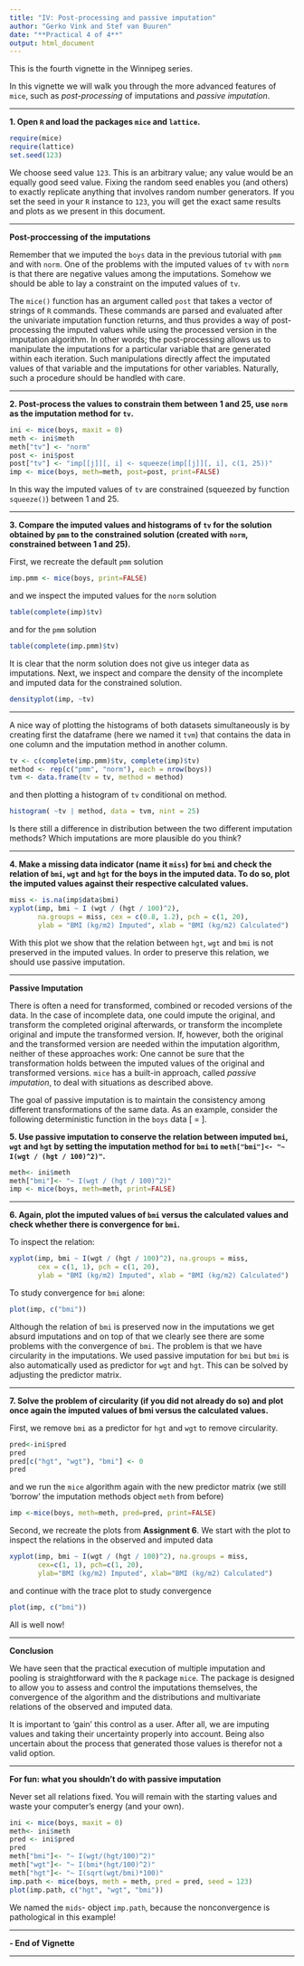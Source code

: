 ---
title: "IV: Post-processing and passive imputation"
author: "Gerko Vink and Stef van Buuren"
date: "**Practical 4 of 4**"
output: html_document
---

This is the fourth vignette in the Winnipeg series. 

In this vignette we will walk you through the more advanced features of `mice`, such as *post-processing* of imputations and *passive imputation*.

---

**1. Open `R` and load the packages `mice` and `lattice`.**
```{r message=FALSE, warning=FALSE}
require(mice)
require(lattice)
set.seed(123)
```
We choose seed value `123`. This is an arbitrary value; any value would be an equally good seed value. Fixing the random seed enables you (and others) to exactly replicate anything that involves random number generators. If you set the seed in your `R` instance to `123`, you will get the exact same results and plots as we present in this document. 

---



**Post-proccessing of the imputations**

Remember that we imputed the `boys` data in the previous tutorial with `pmm` and with `norm`. One of the problems with the imputed values of `tv` with `norm` is that there are negative values among the imputations. Somehow we should be able to lay a constraint on the imputed values of `tv`. 

The `mice()` function has an argument called `post` that takes a vector of strings of `R` commands. These commands are parsed and evaluated after the univariate imputation function returns, and thus provides a way of post-processing the imputed values while using the processed version in the imputation algorithm. In other words; the post-processing allows us to manipulate the imputations for a particular variable that are generated within each iteration. Such manipulations directly affect the imputated values of that variable and the imputations for other variables. Naturally, such a procedure should be handled with care. 

---

**2. Post-process the values to constrain them between 1 and 25, use `norm` as the imputation method for `tv`.**
```{r}
ini <- mice(boys, maxit = 0)
meth <- ini$meth
meth["tv"] <- "norm"
post <- ini$post
post["tv"] <- "imp[[j]][, i] <- squeeze(imp[[j]][, i], c(1, 25))"
imp <- mice(boys, meth=meth, post=post, print=FALSE)
```
In this way the imputed values of `tv` are constrained (squeezed by function `squeeze()`) between 1 and 25.

---

**3. Compare the imputed values and histograms of `tv` for the solution obtained by `pmm` to the constrained solution (created with `norm`, constrained between 1 and 25).**

First, we recreate the default `pmm` solution
```{r}
imp.pmm <- mice(boys, print=FALSE)
```
and we inspect the imputed values for the `norm` solution
```{r}
table(complete(imp)$tv)
```
and for the `pmm` solution
```{r}
table(complete(imp.pmm)$tv)
```
It is clear that the norm solution does not give us integer data as imputations. Next, we inspect and compare the density of the incomplete and imputed data for the constrained solution.
```{r}
densityplot(imp, ~tv)
```

---

A nice way of plotting the histograms of both datasets simultaneously is by creating first the dataframe (here we named it `tvm`) that contains the data in one column and the imputation method in another column.
```{r}
tv <- c(complete(imp.pmm)$tv, complete(imp)$tv)
method <- rep(c("pmm", "norm"), each = nrow(boys))
tvm <- data.frame(tv = tv, method = method)
```
and then plotting a histogram of `tv` conditional on method.
```{r}
histogram( ~tv | method, data = tvm, nint = 25)
```

Is there still a difference in distribution between the two different imputation methods? Which imputations are more plausible do you think?

---

**4. Make a missing data indicator (name it `miss`) for `bmi` and check the relation of `bmi`, `wgt` and `hgt` for the boys in the imputed data. To do so, plot the imputed values against their respective calculated values.**
```{r}
miss <- is.na(imp$data$bmi)
xyplot(imp, bmi ~ I (wgt / (hgt / 100)^2),
       na.groups = miss, cex = c(0.8, 1.2), pch = c(1, 20),
       ylab = "BMI (kg/m2) Imputed", xlab = "BMI (kg/m2) Calculated")
```

With this plot we show that the relation between `hgt`, `wgt` and `bmi` is not preserved in the imputed values. In order to preserve this relation, we should use passive imputation.

---

**Passive Imputation**

There is often a need for transformed, combined or recoded versions of the data. In the case of incomplete data, one could impute the original, and transform the completed original afterwards, or transform the incomplete original and impute the transformed version. If, however, both the original and the transformed version are needed within the imputation algorithm, neither of these approaches work: One cannot be sure that the transformation holds between the imputed values of the original and transformed versions. `mice` has a built-in approach, called *passive imputation*, to deal with situations as described above. 

The goal of passive imputation is to maintain the consistency among different transformations of the same data. As an example, consider the following deterministic function in the `boys` data
\[\text{BMI} = \frac{\text{Weight (kg)}}{\text{Height}^2 \text{(m)}}\].


**5. Use passive imputation to conserve the relation between imputed `bmi`, `wgt` and `hgt` by setting the imputation method for `bmi` to `meth["bmi"]<- "~ I(wgt / (hgt / 100)^2)"`.**
```{r}
meth<- ini$meth
meth["bmi"]<- "~ I(wgt / (hgt / 100)^2)"
imp <- mice(boys, meth=meth, print=FALSE)
```

---

**6. Again, plot the imputed values of `bmi` versus the calculated values and check whether there is convergence for `bmi`.**

To inspect the relation:
```{r}
xyplot(imp, bmi ~ I(wgt / (hgt / 100)^2), na.groups = miss,
       cex = c(1, 1), pch = c(1, 20),
       ylab = "BMI (kg/m2) Imputed", xlab = "BMI (kg/m2) Calculated")
```

To study convergence for `bmi` alone:
```{r}
plot(imp, c("bmi"))
```

Although the relation of `bmi` is preserved now in the imputations we get absurd imputations and on top of that we clearly see there are some problems with the convergence of `bmi`. The problem is that we have circularity in the imputations. We used passive imputation for `bmi` but `bmi` is also automatically used as predictor for `wgt` and `hgt`. This can be solved by adjusting the predictor matrix.

---

**7. Solve the problem of circularity (if you did not already do so) and plot once again the imputed values of bmi versus the calculated values.**

First, we remove `bmi` as a predictor for `hgt` and `wgt` to remove circularity.
```{r}
pred<-ini$pred
pred
pred[c("hgt", "wgt"), "bmi"] <- 0
pred
```
and we run the `mice` algorithm again with the new predictor matrix (we still 'borrow' the imputation methods object `meth` from before)
```{r}
imp <-mice(boys, meth=meth, pred=pred, print=FALSE)
```
Second, we recreate the plots from **Assignment 6**. We start with the plot to inspect the relations in the observed and imputed data
```{r}
xyplot(imp, bmi ~ I(wgt / (hgt / 100)^2), na.groups = miss,
       cex=c(1, 1), pch=c(1, 20),
       ylab="BMI (kg/m2) Imputed", xlab="BMI (kg/m2) Calculated")
```

and continue with the trace plot to study convergence
```{r}
plot(imp, c("bmi"))
```

All is well now!

---

**Conclusion**

We have seen that the practical execution of multiple imputation and pooling is straightforward with the `R` package `mice`. The package is designed to allow you to assess and control the imputations themselves, the convergence of the algorithm and the distributions and multivariate relations of the observed and imputed data.

It is important to ‘gain’ this control as a user. After all, we are imputing values and taking their uncertainty properly into account. Being also uncertain about the process that generated those values is therefor not a valid option.

---

**For fun: what you shouldn’t do with passive imputation**

Never set all relations fixed. You will remain with the starting values and waste your computer’s energy (and your own).
```{r}
ini <- mice(boys, maxit = 0)
meth<- ini$meth
pred <- ini$pred
pred
meth["bmi"]<- "~ I(wgt/(hgt/100)^2)"
meth["wgt"]<- "~ I(bmi*(hgt/100)^2)"
meth["hgt"]<- "~ I(sqrt(wgt/bmi)*100)"
imp.path <- mice(boys, meth = meth, pred = pred, seed = 123)
plot(imp.path, c("hgt", "wgt", "bmi"))
```

We named the `mids`- object `imp.path`, because the nonconvergence is pathological in this example!

---

**- End of Vignette**

---
